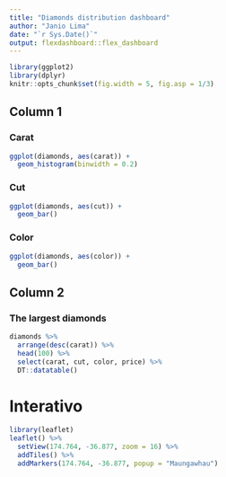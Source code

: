 ```yaml
---
title: "Diamonds distribution dashboard"
author: "Janio Lima"
date: "`r Sys.Date()`"
output: flexdashboard::flex_dashboard
---
```


```r
library(ggplot2)
library(dplyr)
knitr::opts_chunk$set(fig.width = 5, fig.asp = 1/3)
```
## Column 1

### Carat

```r
ggplot(diamonds, aes(carat)) + 
  geom_histogram(binwidth = 0.2)
```

### Cut
```r

ggplot(diamonds, aes(cut)) + 
  geom_bar()
```


### Color
```r

ggplot(diamonds, aes(color)) + 
  geom_bar()
```


## Column 2

### The largest diamonds
```r

diamonds %>% 
  arrange(desc(carat)) %>% 
  head(100) %>% 
  select(carat, cut, color, price) %>% 
  DT::datatable()
```

# Interativo
```r
library(leaflet)
leaflet() %>% 
  setView(174.764, -36.877, zoom = 16) %>% 
  addTiles() %>% 
  addMarkers(174.764, -36.877, popup = "Maungawhau")
```

